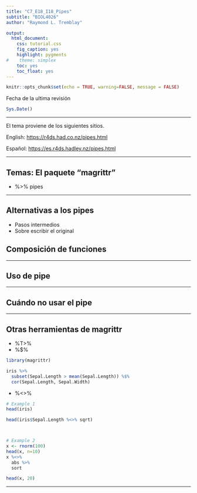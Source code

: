 ```yaml
---
title: "C7_E18_I18_Pipes"
subtitle: "BIOL4026"
author: "Raymond L. Tremblay"

output:
  html_document:
    css: tutorial.css
    fig_caption: yes
    highlight: pygments
#    theme: simplex
    toc: yes
    toc_float: yes
---
```


```r
knitr::opts_chunk$set(echo = TRUE, warning=FALSE, message = FALSE)
```

```{=html}
<style>
.list-group-item.active, .list-group-item.active:focus, .list-group-item.active:hover {
    background-color: #11c1d9;
}
</style>
```


Fecha de la ultima revisión
```r

Sys.Date()
```

***

El tema proviene de los siguientes sitios.

English:
 <https://r4ds.had.co.nz/pipes.html>
 
Español:
 <https://es.r4ds.hadley.nz/pipes.html>
 
 
***


## Temas: El paquete "magrittr"

 - %>% pipes
 
 
***


## Alternativas a los pipes
 - Pasos intermedios
 - Sobre escribir el original
 
## Composición de funciones

***
## Uso de pipe

***
## Cuándo no usar el pipe

***
## Otras herramientas de magrittr

 - %T>%
 - %$%
 
```r
library(magrittr)

iris %>%
  subset(Sepal.Length > mean(Sepal.Length)) %$%
  cor(Sepal.Length, Sepal.Width)
```
 
  - %<>%
 
```r

# Example 1
head(iris)

head(iris$Sepal.Length %<>% sqrt)



# Example 2
x <- rnorm(100)
head(x, n=10)
x %<>% 
  abs %>% 
  sort

head(x, 20)
```
 
 
 ***

